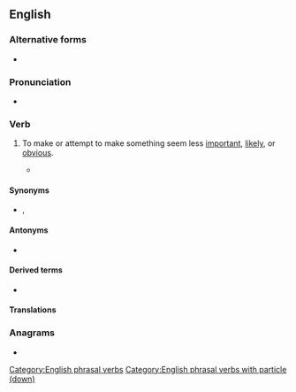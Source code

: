 {{also|playdown}}
==English==

===Alternative forms===
* {{l|en|downplay}}

===Pronunciation===
* {{audio|en|En-au-play down.ogg|Audio (AU)}}

===Verb===
{{en-verb|plays down|playing down|played down}}

# {{lb|en|idiomatic}} To make or attempt to make something seem less [[important]], [[likely]], or [[obvious]].
#: {{ux|en|The essay attempts to '''play down''' the role slavery had in the Civil War.}}
#: {{ux|en|The senator '''played down''' the threat of a recession.}}
#: {{ux|en|During the wave of anti-immigrant sentiment, Miguel '''played down''' his immigrant status by removing Chicano patois from his speech and adopting the nickname "Mike."}}
#* {{quote-journal|en|year=2019|month=October|author=Dan Harvey|title=HS2 costs rise as schedule slips|journal=Modern Railways|page=8|text=Reports that the project is in trouble have been circulating for many months and have been '''played down''' by officials.}}

====Synonyms====
* {{sense|make to seem less important}} {{l|en|de-emphasize}}, {{l|en|downplay}}

====Antonyms====
* {{sense|make to seem less important}} {{l|en|play up}}

====Derived terms====
* {{l|en|downplay}}

====Translations====
{{trans-see|play down|downplay}}

===Anagrams===
* {{anagrams|en|a=adlnopwy|downplay}}

[[Category:English phrasal verbs]]
[[Category:English phrasal verbs with particle (down)]]